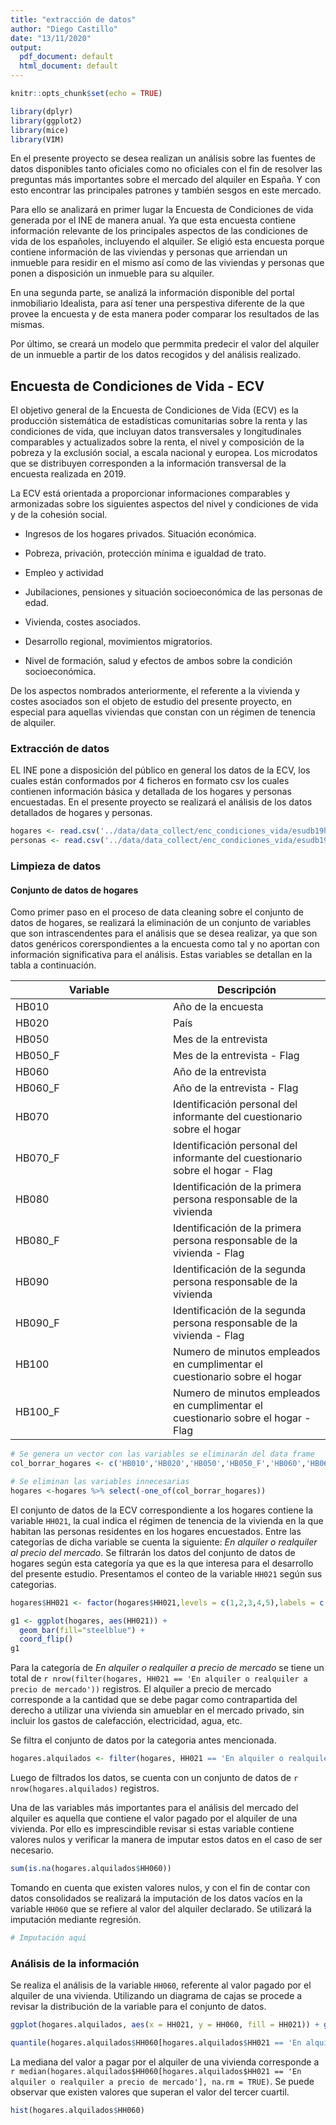 ```yaml
---
title: "extracción de datos"
author: "Diego Castillo"
date: "13/11/2020"
output:
  pdf_document: default
  html_document: default
---
```


```r
knitr::opts_chunk$set(echo = TRUE)
```

```r
library(dplyr)
library(ggplot2)
library(mice)
library(VIM)
```


En el presente proyecto se desea realizan un análisis sobre las fuentes de datos disponibles tanto oficiales como no oficiales con el fin de resolver las preguntas más importantes sobre el mercado del alquiler en España. Y con esto encontrar las principales patrones y también sesgos en este mercado.

Para ello se analizará en primer lugar la Encuesta de Condiciones de vida generada por el INE de manera anual. Ya que esta encuesta contiene información relevante de los principales aspectos de las condiciones de vida de los españoles, incluyendo el alquiler. Se eligió esta encuesta porque contiene información de las viviendas y personas que arriendan un inmueble para residir en el mismo así como de las viviendas y personas que ponen a disposición un inmueble para su alquiler.

En una segunda parte, se analizá la información disponible del portal inmobiliario Idealista, para así tener una perspestiva diferente de la que provee la encuesta y de esta manera poder comparar los resultados de las mismas.

Por último, se creará un modelo que permmita predecir el valor del alquiler de un inmueble a partir de los datos recogidos y del análisis realizado.


## Encuesta de Condiciones de Vida - ECV

El objetivo general de la Encuesta de Condiciones de Vida (ECV) es la producción sistemática de estadísticas comunitarias sobre la renta y las condiciones de vida, que incluyan datos transversales y longitudinales comparables y actualizados sobre la renta, el nivel y composición de la pobreza y la exclusión social, a escala nacional y europea. Los microdatos que se distribuyen corresponden a la información transversal de la encuesta realizada en 2019.

La ECV está orientada a proporcionar informaciones comparables y armonizadas sobre los siguientes aspectos del nivel y condiciones de vida y de la cohesión social.

- Ingresos de los hogares privados. Situación económica.

- Pobreza, privación, protección mínima e igualdad de trato.

- Empleo y actividad 

- Jubilaciones, pensiones y situación socioeconómica de las personas de edad.

- Vivienda, costes asociados.

- Desarrollo regional, movimientos migratorios.

- Nivel de formación, salud y efectos de ambos sobre la condición socioeconómica.

De los aspectos nombrados anteriormente, el referente a la vivienda y costes asociados son el objeto de estudio del presente proyecto, en especial para aquellas viviendas que constan con un régimen de tenencia de alquiler.

### Extracción de datos

EL INE pone a disposición del público en general los datos de la ECV, los cuales están conformados por 4 ficheros en formato csv los cuales contienen información básica y detallada de los hogares y personas encuestadas. En el presente proyecto se realizará el análisis de los datos detallados de hogares y personas.

```r
hogares <- read.csv('../data/data_collect/enc_condiciones_vida/esudb19h.csv', header= TRUE, sep= ',', stringsAsFactors= FALSE )
personas <- read.csv('../data/data_collect/enc_condiciones_vida/esudb19p.csv', header= TRUE, sep= ',', stringsAsFactors= FALSE )
```

### Limpieza de datos

#### Conjunto de datos de hogares

Como primer paso en el proceso de data cleaning sobre el conjunto de datos de hogares, se realizará la eliminación de un conjunto de variables que son intrascendentes para el análisis que se desea realizar, ya que son datos genéricos corerspondientes a la encuesta como tal y no aportan con información significativa para el análisis. Estas variables se detallan en la tabla a continuación.


| Variable | Descripción |
| ----------- | ----------- |
| HB010 | Año de la encuesta |
| HB020 | País |
| HB050 | Mes de la entrevista |
| HB050_F | Mes de la entrevista - Flag |
| HB060 | Año de la entrevista |
| HB060_F | Año de la entrevista - Flag |
| HB070 | Identificación personal del informante del cuestionario sobre el hogar |
| HB070_F | Identificación personal del informante del cuestionario sobre el hogar - Flag |
| HB080 | Identificación de la primera persona responsable de la vivienda |
| HB080_F | Identificación de la primera persona responsable de la vivienda - Flag |
| HB090 | Identificación de la segunda persona responsable de la vivienda |
| HB090_F | Identificación de la segunda persona responsable de la vivienda - Flag |
| HB100 | Numero de minutos empleados en cumplimentar el cuestionario sobre el hogar |
| HB100_F | Numero de minutos empleados en cumplimentar el cuestionario sobre el hogar - Flag |


```r
# Se genera un vector con las variables se eliminarán del data frame
col_borrar_hogares <- c('HB010','HB020','HB050','HB050_F','HB060','HB060_F','HB070','HB070_F','HB080','HB080_F','HB090','HB090_F','HB100','HB100_F')

# Se eliminan las variables innecesarias
hogares <-hogares %>% select(-one_of(col_borrar_hogares))
```

El conjunto de datos de la ECV correspondiente a los hogares contiene la variable `HH021`, la cual indica el régimen de tenencia de la vivienda en la que habitan las personas residentes en los hogares encuestados. Entre las categorías de dicha variable se cuenta la  siguiente: *En alquiler o realquiler al precio del mercado*. Se filtrarán los datos del conjunto de datos de hogares según esta categoría ya que es la que interesa para el desarrollo del presente estudio. Presentamos el conteo de la variable `HH021` según sus categorias.

```r
hogares$HH021 <- factor(hogares$HH021,levels = c(1,2,3,4,5),labels = c('En propiedad sin hipoteca','En propiedad con hipoteca','En alquiler o realquiler a precio de mercado','En alquiler o realquiler a precio inferior al de mercado','En cesión gratuita'))

g1 <- ggplot(hogares, aes(HH021)) +
  geom_bar(fill="steelblue") +
  coord_flip()
g1
```

Para la categoría de *En alquiler o realquiler a precio de mercado* se tiene un total de `r nrow(filter(hogares, HH021 == 'En alquiler o realquiler a precio de mercado'))` registros. El alquiler a precio de mercado corresponde a la cantidad que se debe pagar como contrapartida del derecho a utilizar una vivienda sin amueblar en el mercado privado, sin incluir los gastos de calefacción, electricidad, agua, etc.

Se filtra el conjunto de datos por la categoria antes mencionada.

```r
hogares.alquilados <- filter(hogares, HH021 == 'En alquiler o realquiler a precio de mercado')
```

Luego de filtrados los datos, se cuenta con un conjunto de datos de `r nrow(hogares.alquilados)` registros.

Una de las variables más importantes para el análisis del mercado del alquiler es aquella que contiene el valor pagado por el alquiler de una vivienda. Por ello es imprescindible revisar si estas variable contiene valores nulos y verificar la manera de imputar estos datos en el caso de ser necesario.

```r
sum(is.na(hogares.alquilados$HH060))
```

Tomando en cuenta que existen valores nulos, y con el fin de contar con datos consolidados se realizará la imputación de los datos vacíos en la variable `HH060` que se refiere al valor del alquiler declarado. Se utilizará la imputación mediante regresión.


```r
# Imputación aquí
```

### Análisis de la información

Se realiza el análisis de la variable `HH060`, referente al valor pagado por el alquiler de una vivienda. Utilizando un diagrama de cajas se procede a revisar la distribución de la variable para el conjunto de datos.

```r
ggplot(hogares.alquilados, aes(x = HH021, y = HH060, fill = HH021)) + geom_boxplot()
```

```r
quantile(hogares.alquilados$HH060[hogares.alquilados$HH021 == 'En alquiler o realquiler a precio de mercado'], na.rm = TRUE)
```

La mediana del valor a pagar por el alquiler de una vivienda corresponde a `r median(hogares.alquilados$HH060[hogares.alquilados$HH021 == 'En alquiler o realquiler a precio de mercado'], na.rm = TRUE) `. Se puede observar que existen valores que superan el valor del tercer cuartil.

```r
hist(hogares.alquilados$HH060)
```


